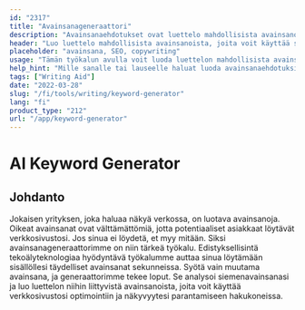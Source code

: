 ```yaml
---
id: "2317"
title: "Avainsanageneraattori"
description: "Avainsanaehdotukset ovat luettelo mahdollisista avainsanoista, joiden avulla voit optimoida sisältösi hakukoneita varten. Tämän työkalun tarkoituksena on auttaa sinua löytämään sisällöllesi merkityksellisimmät ja suosituimmat avainsanat. Jos haluat käyttää tätä työkalua, kirjoita hakupalkkiin sana tai lause, niin luomme luettelon niihin liittyvistä avainsanoista."
header: "Luo luettelo mahdollisista avainsanoista, joita voit käyttää sisällössäsi."
placeholder: "avainsana, SEO, copywriting"
usage: "Tämän työkalun avulla voit luoda luettelon mahdollisista avainsanoista, joita voit käyttää sisällössäsi. Jos haluat käyttää tätä työkalua, kirjoita sana tai lause hakupalkkiin, niin luomme luettelon siihen liittyvistä avainsanoista."
help_hint: "Mille sanalle tai lauseelle haluat luoda avainsanaehdotuksia?"
tags: ["Writing Aid"]
date: "2022-03-28"
slug: "/fi/tools/writing/keyword-generator"
lang: "fi"
product_type: "212"
url: "/app/keyword-generator"
---
```


# AI Keyword Generator

## Johdanto

Jokaisen yrityksen, joka haluaa näkyä verkossa, on luotava avainsanoja. Oikeat avainsanat ovat välttämättömiä, jotta potentiaaliset asiakkaat löytävät verkkosivustosi. Jos sinua ei löydetä, et myy mitään. Siksi avainsanageneraattorimme on niin tärkeä työkalu. Edistyksellisintä tekoälyteknologiaa hyödyntävä työkalumme auttaa sinua löytämään sisällöllesi täydelliset avainsanat sekunneissa. Syötä vain muutama avainsana, ja generaattorimme tekee loput. Se analysoi siemenavainsanasi ja luo luettelon niihin liittyvistä avainsanoista, joita voit käyttää verkkosivustosi optimointiin ja näkyvyytesi parantamiseen hakukoneissa.
